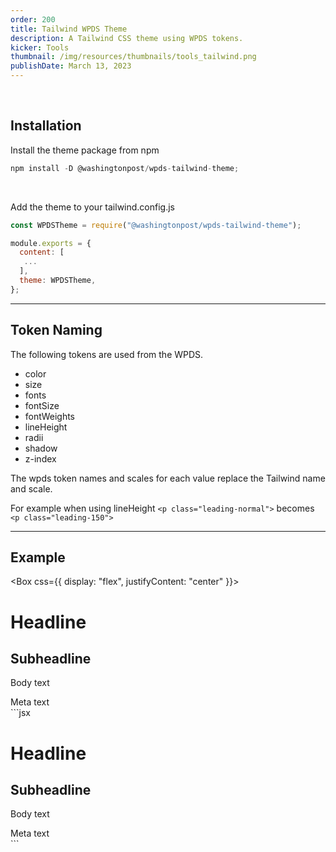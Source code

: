 ```yaml
---
order: 200
title: Tailwind WPDS Theme
description: A Tailwind CSS theme using WPDS tokens.
kicker: Tools
thumbnail: /img/resources/thumbnails/tools_tailwind.png
publishDate: March 13, 2023
---
```


<div style={{ "--sp-layout-height": "100px" }}>
<br />

## Installation

Install the theme package from npm

```js
npm install -D @washingtonpost/wpds-tailwind-theme;
```

<br />

Add the theme to your tailwind.config.js

```jsx
const WPDSTheme = require("@washingtonpost/wpds-tailwind-theme");

module.exports = {
  content: [
   ...
  ],
  theme: WPDSTheme,
};
```

---

## Token Naming

The following tokens are used from the WPDS.

- color
- size
- fonts
- fontSize
- fontWeights
- lineHeight
- radii
- shadow
- z-index

The wpds token names and scales for each value replace the Tailwind name and scale.

For example when using lineHeight `<p class="leading-normal">` becomes `<p class="leading-150">`

---

## Example

<Box css={{ display: "flex", justifyContent: "center" }}>
  <div>
    <h1 className="font-headline text-200 text-primary">Headline</h1>
    <h2 className="font-subhead font-light text-150">Subheadline</h2>
    <p className="font-body text-100">Body text</p>
    <div className="font-meta text-075 text-accessible">Meta text</div>
  </div>
</Box>
```jsx
<h1 className="font-headline text-200 text-primary">Headline</h1>
<h2 className="font-subhead font-light text-150 leading-200">Subheadline</h2>
<p className="font-body text-100">Body text</p>
<div className="font-meta text-075 text-accessible">Meta text</div>
```
</div>
